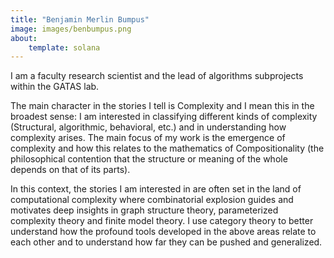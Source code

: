 ```yaml
---
title: "Benjamin Merlin Bumpus"
image: images/benbumpus.png
about:
    template: solana
---
```


I am a faculty research scientist and the lead of algorithms subprojects within the GATAS lab. 

The main character in the stories I tell is Complexity and I mean this in the broadest sense:
I am interested in classifying different kinds of complexity (Structural, algorithmic, behavioral, etc.) 
and in understanding how complexity arises. The main focus of my work is the emergence of complexity 
and how this relates to the mathematics of Compositionality (the philosophical contention that the structure or 
meaning of the whole depends on that of its parts). 

In this context, the stories I am interested in are often set in the land of computational complexity where 
combinatorial explosion guides and motivates deep insights in graph structure theory, parameterized complexity theory
and finite model theory. I use category theory to better understand how the profound tools developed in the above areas 
relate to each other and to understand how far they can be pushed and generalized.
